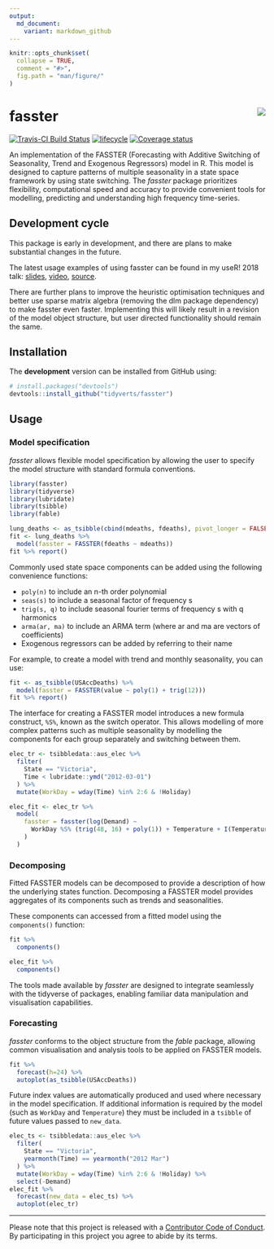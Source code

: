 ```yaml
---
output:
  md_document:
    variant: markdown_github
---
```


<!-- README.md is generated from README.Rmd. Please edit that file -->

```r
knitr::opts_chunk$set(
  collapse = TRUE,
  comment = "#>",
  fig.path = "man/figure/"
)
```

# fasster <img src="man/figure/logo.png" align="right" />

[![Travis-CI Build Status](https://travis-ci.org/tidyverts/fasster.svg?branch=master)](https://travis-ci.org/tidyverts/fasster)
[![lifecycle](https://img.shields.io/badge/lifecycle-experimental-orange.svg)](https://www.tidyverse.org/lifecycle/#experimental)
[![Coverage status](https://codecov.io/gh/tidyverts/fasster/branch/master/graph/badge.svg)](https://codecov.io/github/tidyverts/fasster?branch=master)
<!-- [![CRAN_Status_Badge](http://www.r-pkg.org/badges/version/fasster)](https://cran.r-project.org/package=fasster) -->
<!-- [![Downloads](http://cranlogs.r-pkg.org/badges/fasster?color=brightgreen)](https://cran.r-project.org/package=fasster) -->

An implementation of the FASSTER (Forecasting with Additive Switching of Seasonality, Trend and Exogenous Regressors) model in R. This model is designed to capture patterns of multiple seasonality in a state space framework by using state switching. The *fasster* package prioritizes flexibility, computational speed and accuracy to provide convenient tools for modelling, predicting and understanding high frequency time-series.

## Development cycle

This package is early in development, and there are plans to make substantial changes in the future. 

The latest usage examples of using fasster can be found in my useR! 2018 talk: [slides](https://www.mitchelloharawild.com/user2018/#1), [video](https://www.youtube.com/watch?v=6YlboftSalY), [source](https://github.com/mitchelloharawild/fasster_user2018).

There are further plans to improve the heuristic optimisation techniques and better use sparse matrix algebra (removing the dlm package dependency) to make fasster even faster. Implementing this will likely result in a revision of the model object structure, but user directed functionality should remain the same.

## Installation

<!-- The **stable** version can be installed from CRAN: -->

<!-- ```{r, eval = FALSE} -->
<!-- install.packages("fasster") -->
<!-- ``` -->

The **development** version can be installed from GitHub using:

```r
# install.packages("devtools")
devtools::install_github("tidyverts/fasster")
```

## Usage

### Model specification

*fasster* allows flexible model specification by allowing the user to specify the model structure with standard formula conventions.

```r
library(fasster)
library(tidyverse)
library(lubridate)
library(tsibble)
library(fable)

lung_deaths <- as_tsibble(cbind(mdeaths, fdeaths), pivot_longer = FALSE)
fit <- lung_deaths %>%
  model(fasster = FASSTER(fdeaths ~ mdeaths))
fit %>% report()
```

Commonly used state space components can be added using the following convenience functions:

* `poly(n)` to include an n-th order polynomial
* `seas(s)` to include a seasonal factor of frequency s
* `trig(s, q)` to include seasonal fourier terms of frequency s with q harmonics
* `arma(ar, ma)` to include an ARMA term (where ar and ma are vectors of coefficients)
* Exogenous regressors can be added by referring to their name

For example, to create a model with trend and monthly seasonality, you can use:
```r
fit <- as_tsibble(USAccDeaths) %>% 
  model(fasster = FASSTER(value ~ poly(1) + trig(12)))
fit %>% report()
```

The interface for creating a FASSTER model introduces a new formula construct, `%S%`, known as the switch operator. This allows modelling of more complex patterns such as multiple seasonality by modelling the components for each group separately and switching between them.

```r
elec_tr <- tsibbledata::aus_elec %>%
  filter(
    State == "Victoria",
    Time < lubridate::ymd("2012-03-01")
  ) %>% 
  mutate(WorkDay = wday(Time) %in% 2:6 & !Holiday)

elec_fit <- elec_tr %>%
  model(
    fasster = fasster(log(Demand) ~ 
      WorkDay %S% (trig(48, 16) + poly(1)) + Temperature + I(Temperature^2)
    )
  )
```

### Decomposing

Fitted FASSTER models can be decomposed to provide a description of how the underlying states function. Decomposing a FASSTER model provides aggregates of its components such as trends and seasonalities.

These components can accessed from a fitted model using the `components()` function:
```r
fit %>% 
  components()
```

```r
elec_fit %>%
  components()
```


The tools made available by *fasster* are designed to integrate seamlessly with the tidyverse of packages, enabling familiar data manipulation and visualisation capabilities.

### Forecasting
  
*fasster* conforms to the object structure from the *fable* package, allowing common visualisation and analysis tools to be applied on FASSTER models.
```r
fit %>% 
  forecast(h=24) %>%
  autoplot(as_tsibble(USAccDeaths))
```

Future index values are automatically produced and used where necessary in the model specification. If additional information is required by the model (such as `WorkDay` and `Temperature`) they must be included in a `tsibble` of future values passed to `new_data`.

```r
elec_ts <- tsibbledata::aus_elec %>%
  filter(
    State == "Victoria",
    yearmonth(Time) == yearmonth("2012 Mar")
  ) %>% 
  mutate(WorkDay = wday(Time) %in% 2:6 & !Holiday) %>% 
  select(-Demand)
elec_fit %>% 
  forecast(new_data = elec_ts) %>% 
  autoplot(elec_tr)
```

---
Please note that this project is released with a [Contributor Code of Conduct](.github/CODE_OF_CONDUCT.md).
By participating in this project you agree to abide by its terms.

